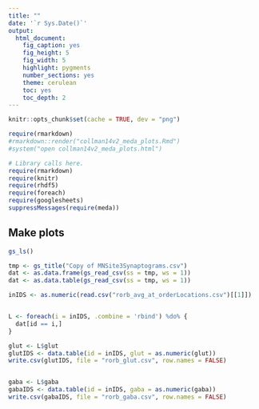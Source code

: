 ```yaml
---
title: ""
date: '`r Sys.Date()`'
output:
  html_document:
    fig_caption: yes
    fig_height: 5
    fig_width: 5
    highlight: pygments
    number_sections: yes
    theme: cerulean
    toc: yes
    toc_depth: 2
---
```

```r
knitr::opts_chunk$set(cache = TRUE, dev = "png")
```

```r
require(rmarkdown)
#rmarkdown::render("collman14v2_meda_plots.Rmd")
#system("open collman14v2_meda_plots.html")
```

```r
# Library calls here.
require(rmarkdown)
require(knitr)
require(rhdf5)
require(foreach)
require(googlesheets)
suppressMessages(require(meda))
```

## Make plots


```r

gs_ls()

tmp <- gs_title("Copy of MNSite3Synaptograms.csv")
dat <- as.data.frame(gs_read_csv(ss = tmp, ws = 1))
dat <- as.data.table(gs_read_csv(ss = tmp, ws = 1))

inIDS <- as.numeric(read.csv("rorb_avg_at_orderLocations.csv")[[1]])


L <- foreach(i = inIDS, .combine = 'rbind') %do% {
  dat[id == i,]
}

glut <- L$glut
glutIDS <- data.table(id = inIDS, glut = as.numeric(glut))
write.csv(glutIDS, file = "rorb_glut.csv", row.names = FALSE)


gaba <- L$gaba
gabaIDS <- data.table(id = inIDS, gaba = as.numeric(gaba))
write.csv(gabaIDS, file = "rorb_gaba.csv", row.names = FALSE)
```
